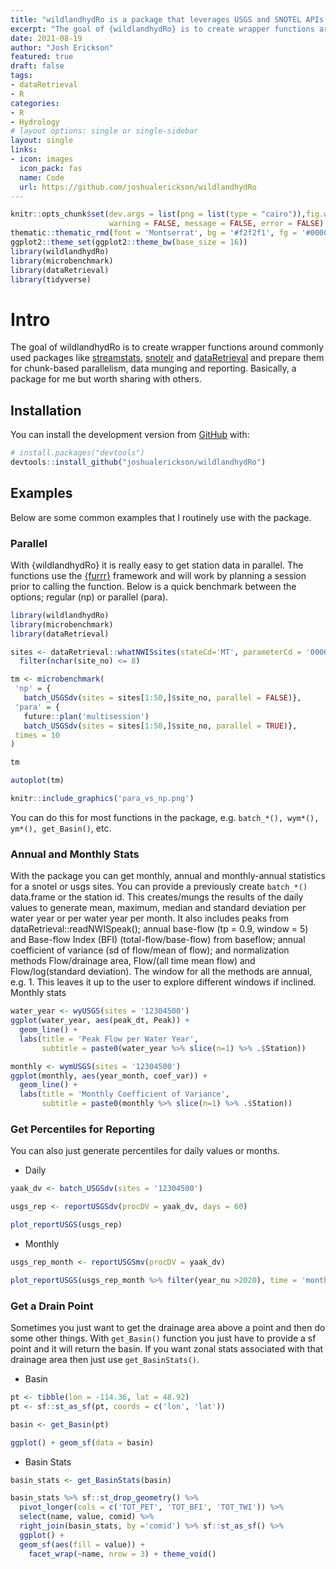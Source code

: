 ```yaml
---
title: "wildlandhydRo is a package that leverages USGS and SNOTEL APIs."
excerpt: "The goal of {wildlandhydRo} is to create wrapper functions around commonly used packages like [streamstats](https://github.com/markwh/streamstats), [snotelr](https://github.com/bluegreen-labs/snotelr) and [dataRetrieval](https://github.com/USGS-R/dataRetrieval) and prepare them for chunk-based parallelism, data munging and reporting."
date: 2021-08-19
author: "Josh Erickson"
featured: true
draft: false
tags:
- dataRetrieval
- R
categories:
- R
- Hydrology
# layout options: single or single-sidebar
layout: single
links:
- icon: images
  icon_pack: fas
  name: Code
  url: https://github.com/joshualerickson/wildlandhydRo
---
```

```r
knitr::opts_chunk$set(dev.args = list(png = list(type = "cairo")),fig.width = 10, fig.height = 5,
                      warning = FALSE, message = FALSE, error = FALSE)
thematic::thematic_rmd(font = 'Montserrat', bg = '#f2f2f1', fg = '#000000')
ggplot2::theme_set(ggplot2::theme_bw(base_size = 16))
library(wildlandhydRo)
library(microbenchmark)
library(dataRetrieval)
library(tidyverse)
```

# Intro  

The goal of wildlandhydRo is to create wrapper functions around commonly used packages like [streamstats](https://github.com/markwh/streamstats), [snotelr](https://github.com/bluegreen-labs/snotelr) and [dataRetrieval](https://github.com/USGS-R/dataRetrieval) and prepare them for chunk-based parallelism, data munging and reporting. Basically, a package for me but worth sharing with others.

## Installation

You can install the development version from [GitHub](https://github.com/) with:

``` r
# install.packages("devtools")
devtools::install_github("joshualerickson/wildlandhydRo")
```
## Examples

Below are some common examples that I routinely use with the package.

### Parallel

With {wildlandhydRo} it is really easy to get station data in parallel. The functions use the [{furrr}](https://github.com/DavisVaughan/furrr) framework and will work by planning a session prior to calling the function. Below is a quick benchmark between the options; regular (np) or parallel (para).  

```r
library(wildlandhydRo)
library(microbenchmark)
library(dataRetrieval)

sites <- dataRetrieval::whatNWISsites(stateCd='MT', parameterCd = '00060') %>% 
  filter(nchar(site_no) <= 8)

tm <- microbenchmark(
 'np' = {
   batch_USGSdv(sites = sites[1:50,]$site_no, parallel = FALSE)},
 'para' = {
   future::plan('multisession')
   batch_USGSdv(sites = sites[1:50,]$site_no, parallel = TRUE)},
 times = 10
)

tm

autoplot(tm)
```

```r
knitr::include_graphics('para_vs_np.png')
```

You can do this for most functions in the package, e.g. `batch_*(), wym*(), ym*(), get_Basin()`, etc.  

### Annual and Monthly Stats  

With the package you can get monthly, annual and monthly-annual statistics for a snotel or usgs sites. You can provide a previously create `batch_*()` data.frame or the station id. This creates/mungs the results of the daily values  to generate mean, maximum, median and standard deviation per water year or per water year per month. It also includes peaks from dataRetrieval::readNWISpeak(); annual base-flow (tp = 0.9, window = 5) and Base-flow Index (BFI) (total-flow/base-flow) from baseflow; annual coefficient of variance (sd of flow/mean of flow); and normalization methods Flow/drainage area, Flow/(all time mean flow) and Flow/log(standard deviation). The window for all the methods are annual, e.g. 1. This leaves it up to the user to explore different windows if inclined. Monthly stats 

```r
water_year <- wyUSGS(sites = '12304500')
ggplot(water_year, aes(peak_dt, Peak)) + 
  geom_line() +
  labs(title = 'Peak Flow per Water Year', 
       subtitle = paste0(water_year %>% slice(n=1) %>% .$Station))

monthly <- wymUSGS(sites = '12304500')
ggplot(monthly, aes(year_month, coef_var)) +
  geom_line() +
  labs(title = 'Monthly Coefficient of Variance', 
       subtitle = paste0(monthly %>% slice(n=1) %>% .$Station))


```

### Get Percentiles for Reporting  

You can also just generate percentiles for daily values or months.   

* Daily  

```r
yaak_dv <- batch_USGSdv(sites = '12304500')

usgs_rep <- reportUSGSdv(procDV = yaak_dv, days = 60)

plot_reportUSGS(usgs_rep)

```

* Monthly  

```r

usgs_rep_month <- reportUSGSmv(procDV = yaak_dv)

plot_reportUSGS(usgs_rep_month %>% filter(year_nu >2020), time = 'month')
```

### Get a Drain Point  

Sometimes you just want to get the drainage area above a point and then do some other things. With `get_Basin()` function you just have to provide a sf point and it will return the basin. If you want zonal stats associated with that drainage area then just use `get_BasinStats()`.  

* Basin

```r
pt <- tibble(lon = -114.36, lat = 48.92)
pt <- sf::st_as_sf(pt, coords = c('lon', 'lat'))

basin <- get_Basin(pt)

ggplot() + geom_sf(data = basin)
```

* Basin Stats  

```r

basin_stats <- get_BasinStats(basin)

basin_stats %>% sf::st_drop_geometry() %>% 
  pivot_longer(cols = c('TOT_PET', 'TOT_BFI', 'TOT_TWI')) %>% 
  select(name, value, comid) %>% 
  right_join(basin_stats, by ='comid') %>% sf::st_as_sf() %>% 
  ggplot() + 
  geom_sf(aes(fill = value)) +
    facet_wrap(~name, nrow = 3) + theme_void()
```

































